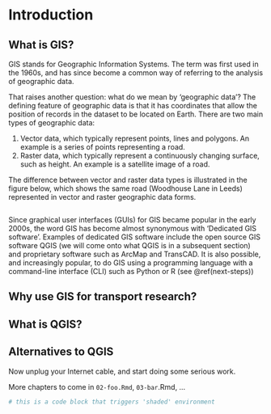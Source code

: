 \mainmatter

# Introduction

## What is GIS?

GIS stands for Geographic Information Systems.
The term was first used in the 1960s, and has since become a common way of referring to the analysis of geographic data.

That raises another question: what do we mean by 'geographic data'?
The defining feature of geographic data is that it has coordinates that allow the position of records in the dataset to be located on Earth.
There are two main types of geographic data:

1. Vector data, which typically represent points, lines and polygons. An example is a series of points representing a road.
2. Raster data, which typically represent a continuously changing surface, such as height.
An example is a satellite image of a road.

The difference between vector and raster data types is illustrated in the figure below, which shows the same road (Woodhouse Lane in Leeds) represented in vector and raster geographic data forms.

```r

```

Since graphical user interfaces (GUIs) for GIS became popular in the early 2000s, the word GIS has become almost synonymous with 'Dedicated GIS software'.
Examples of dedicated GIS software include the open source GIS software QGIS (we will come onto what QGIS is in a subsequent section) and proprietary software such as ArcMap and TransCAD.
It is also possible, and increasingly popular, to do GIS using a programming language with a command-line interface (CLI) such as Python or R (see \@ref(next-steps))

## Why use GIS for transport research?

## What is QGIS?

## Alternatives to QGIS

Now unplug your Internet cable, and start doing some serious work.

More chapters to come in `02-foo.Rmd`, `03-bar`.Rmd, ...

```r
# this is a code block that triggers 'shaded' environment
```


